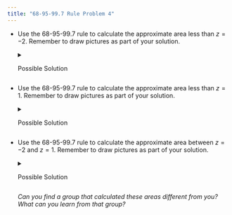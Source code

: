 ```yaml
---
title: "68-95-99.7 Rule Problem 4"
---
```


-   Use the 68-95-99.7 rule to calculate the approximate area less than $z = -2$. Remember to draw pictures as part of your solution.

    <details>

    <summary>Possible Solution</summary>

    The area within 2 standard deviation of the mean is approximately 0.95.

    ![](fig_approx_2stdev.png)

    The remaining area is approximately 1-0.95 = 0.05.

    Since the normal distribution is symmetric the area in the left tail (the area less than $z = -2$) is half that, 0.05/2 = 0.025.

    The area less than $z = -2$ is approximately 0.025 (or 2.5% of the total area).

    </details>

-   Use the 68-95-99.7 rule to calculate the approximate area less than $z = 1$. Remember to draw pictures as part of your solution.

    <details>

    <summary>Possible Solution</summary>

    The area within 1 standard deviation of the mean is approximately 0.68.

    ![](fig_approx_1stdev.png)

    The remaining area is approximately 1-0.68 = 0.32.

    Since the distribution is symmetric the area in the left tail (the area less than $z = -1$) is half that, 0.32/2 = 0.16.

    The area less than $z = 1$ is the sum of the area to the left of $z = -1$ and the area between -1 and 1. We compute 0.16 + 0.68 = 0.84.

    The area less than $z = 1$ is approximately 0.84 (or 84% of the total area).

    </details>

-   Use the 68-95-99.7 rule to calculate the approximate area between $z = -2$ and $z = 1$. Remember to draw pictures as part of your solution.

    <details>

    <summary>Possible Solution</summary>

    The area we want to find is shown below.

    ![](fig_approx_neg2to1.png)

    If you subtract the area to the left of $z = -2$ from the area to the left of $z = 1$ you will be left with the area between $z = -2$ and $z = 1$.

    ![](fig_approx_neg2to1_equation.png)

    The area to the left of $z = -2$ is 0.025 (Recall the calculation $\frac{1 - 0.9 5}{2} = 0.025$ from "part a" above).

    The area to the left of $z = 1$ is 0.84 (Recall the calculation $\frac{1-0.68}{2} + 0.68 = 0.84$ from "part b" above).

    Taking away the area to the left of $z = -2$ from the area to the left of $z = 1$ we have $0.84 - 0.025 = 0.815$.

    The area between $z = -2$ and $z = 1$ is 0.815 (or 81.5% of the total area).

    </details>

    *Can you find a group that calculated these areas different from you? What can you learn from that group?*

<!--- Winter 2023 Computation Practice #6--->
